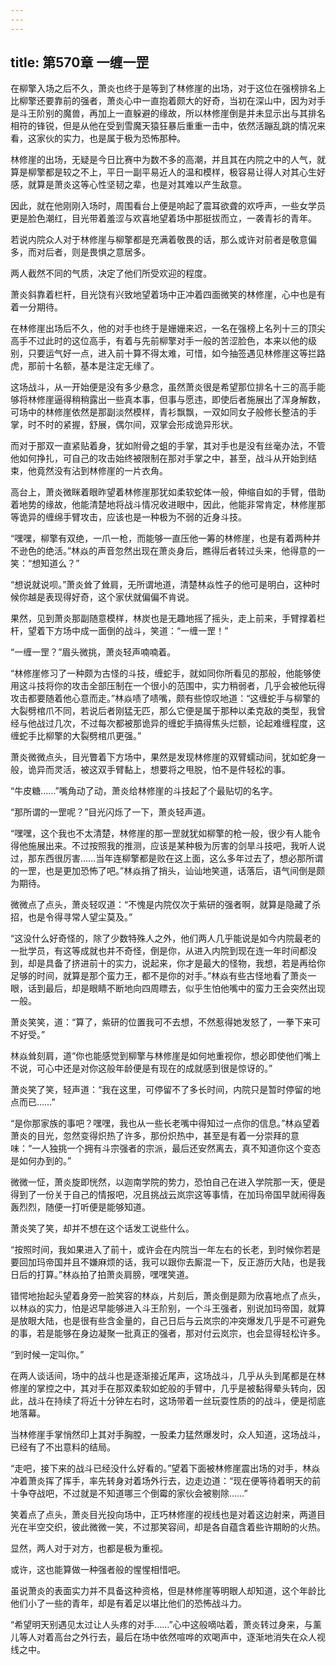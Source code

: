 ```yaml
---
---
---
```

title: 第570章 一缠一罡
---



在柳擎入场之后不久，萧炎也终于是等到了林修崖的出场，对于这位在强榜排名上比柳擎还要靠前的强者，萧炎心中一直抱着颇大的好奇，当初在深山中，因为对手是斗王阶别的魔兽，再加上一直躲避的缘故，所以林修崖倒是并未显示出与其排名相符的锋锐，但是从他在受到雪魔天猿狂暴后重重一击中，依然活蹦乱跳的情况来看，这家伙的实力，也是属于极为恐怖那种。

林修崖的出场，无疑是今日比赛中为数不多的高潮，并且其在内院之中的人气，就算是柳擎都是较之不上，平日一副平易近人的温和模样，极容易让得人对其心生好感，就算是萧炎这等心性坚韧之辈，也是对其难以产生敌意。

因此，就在他刚刚入场时，周围看台上便是响起了震耳欲聋的欢呼声，一些女学员更是脸色潮红，目光带着羞涩与欢喜地望着场中那挺拔而立，一袭青衫的青年。

若说内院众人对于林修崖与柳擎都是充满着敬畏的话，那么或许对前者是敬意偏多，而对后者，则是畏惧之意居多。

两人截然不同的气质，决定了他们所受欢迎的程度。

萧炎斜靠着栏杆，目光饶有兴致地望着场中正冲着四面微笑的林修崖，心中也是有着一分期待。

在林修崖出场后不久，他的对手也终于是姗姗来迟，一名在强榜上名列十三的顶尖高手不过此时的这位高手，有着与先前柳擎对手一般的苦涩脸色，本来以他的级别，只要运气好一点，进入前十算不得太难，可惜，如今抽签遇见林修崖这等拦路虎，那前十名额，基本是注定无缘了。

这场战斗，从一开始便是没有多少悬念，虽然萧炎很是希望那位排名十三的高手能够将林修崖逼得稍稍露出一些真本事，但事与愿违，即使后者施展出了浑身解数，可场中的林修崖依然是那副淡然模样，青衫飘飘，一双如同女子般修长整洁的手掌，时不时的紧握，舒展，偶尔间，双掌会形成诡异形状。

而对于那双一直紧贴着身，犹如附骨之蛆的手掌，其对手也是没有丝毫办法，不管他如何挣扎，可自己的攻击始终被限制在那对手掌之中，甚至，战斗从开始到结束，他竟然没有沾到林修崖的一片衣角。

高台上，萧炎微眯着眼昨望着林修崖那犹如柔软蛇体一般，伸缩自如的手臂，借助着地势的缘故，他能清楚地将战斗情况收进眼中，因此，他能非常肯定，林修崖那等诡异的缠绵手臂攻击，应该也是一种极为不弱的近身斗技。

“嘿嘿，柳擎有双绝，一爪一枪，而能够一直压他一筹的林修崖，也是有着两种并不逊色的绝活。”林焱的声音忽然出现在萧炎身后，瞧得后者转过头来，他得意的一笑：“想知道么？”

“想说就说呗。”萧炎耸了耸肩，无所谓地道，清楚林焱性子的他可是明白，这种时候你越是表现得好奇，这个家伏就偏偏不肯说。

果然，见到萧炎那副随意模样，林炭也是无趣地摇了摇头，走上前来，手臂撑着栏杆，望着下方场中成一面倒的战斗，笑道：“一缠一罡！”

“一缠一罡？”眉头微挑，萧炎轻声喃喃着。

“林修崖修习了一种颇为古怪的斗技，缠蛇手，就如同你所看见的那般，他能够使用这斗技将你的攻击全部压制在一个很小的范围中，实力稍弱者，几乎会被他玩得攻击都要随着他心意而走。”林焱啧了啧嘴，颇有些惊叹地道：“这缠蛇手与柳擎的大裂劈棺爪不同，若说后者刚猛无匹，那么它便是属于那种以柔克敌的类型，我曾经与他战过几次，不过每次都被那诡异的缠蛇手搞得焦头烂额，论起难缠程度，这缠蛇手比柳擎的大裂劈棺爪更强。”

萧炎微微点头，目光瞥着下方场中，果然是发现林修崖的双臂蠕动间，犹如蛇身一般，诡异而灵活，被这双手臂黏上，想要将之甩脱，怕不是件轻松的事。

“牛皮糖……”嘴角动了动，萧炎给林修崖的斗技起了个最贴切的名字。

“那所谓的一罡呢？”目光闪烁了一下，萧炎轻声道。

“嘿嘿，这个我也不太清楚，林修崖的那一罡就犹如柳擎的枪一般，很少有人能令得他施展出来。不过按照我的推测，应该是某种极为厉害的剑旱斗技吧，我听人说过，那东西很厉害……当年连柳擎都是败在这上面，这么多年过去了，想必那所谓的一罡，也是更加恐怖了吧。”林焱捎了捎头，讪讪地笑道，话落后，语气间倒是颇为期待。

微微点了点头，萧炎轻叹道：“不愧是内院仅次于紫研的强者啊，就算是隐藏了杀招，也是令得寻常人望尘莫及。”

“这没什么好奇怪的，除了少数特殊人之外，他们两人几乎能说是如今内院最老的一批学员，有这等成就也并不奇怪，倒是你，从进入内院到现在连一年时间都没到，却是具备了挤进前十的实力，说起来，你才是最大的怪物，我想，若是再给你足够的时间，就算是那个蛮力王，都不是你的对手。”林焱有些古怪地看了萧炎一眼，话到最后，却是眼睛不断地向四周瞟去，似乎生怕他嘴中的蛮力王会突然出现一般。

萧炎笑笑，道：“算了，紫研的位置我可不去想，不然惹得她发怒了，一拳下来可不好受。”

林焱耸刻肩，道“你也能感觉到柳擎与林修崖是如何地重视你，想必即使他们嘴上不说，可心中还是对你这般年龄便是有现在的成就感到很是惊讶的。”

萧炎笑了笑，轻声道：“我在这里，可停留不了多长时间，内院只是暂时停留的地点而已……”

“是你那家族的事吧？嘿嘿，我也从一些长老嘴中得知过一点你的信息。”林焱望着萧炎的目光，忽然变得炽热了许多，那份炽热中，甚至是有着一分崇拜的意味：“一人独挑一个拥有斗宗强者的宗派，最后还安然离去，真不知道你这个变态是如何办到的。”

微微一怔，萧炎旋即恍然，以迦南学院的势力，恐怕自己在进入学院那一天，便是得到了一份关于自己的情报吧，况且挑战云岚宗这等事情，在加玛帝国早就闹得轰轰烈烈，随便一打听便是能够知道。

萧炎笑了笑，却并不想在这个话发工说些什么。

“按照时间，我如果进入了前十，或许会在内院当一年左右的长老，到时候你若是要回加玛帝国并且不嫌麻烦的话，我可以跟你去厮混一下，反正游历大陆，也是我日后的打算。”林焱拍了拍萧炎肩膀，嘿嘿笑道。

错愕地抬起头望着身旁一脸笑容的林焱，片刻后，萧炎倒是颇为欣喜地点了点头，以林焱的实力，怕是迟早能够进入斗王阶别，一个斗王强者，别说加玛帝国，就算是放眼大陆，也是很有些含金量的，自己日后与云岚宗的冲突爆发几乎是不可避免的事，若是能够在身边凝聚一批真正的强者，那对付云岚宗，也会显得轻松许多。

“到时候一定叫你。”

在两人谈话间，场中的战斗也是逐渐接近尾声，这场战斗，几乎从头到尾都是在林修崖的掌控之中，其对手在那双柔软如蛇般的手臂中，几乎是被黏得晕头转向，因此，战斗在持续了将近十分钟左右时，这场带着一丝玩耍性质的的战斗，便是彻底地落幕。

当林修崖手掌悄然印上其对手胸膛，一股柔力猛然爆发时，众人知道，这场战斗，已经有了不出意料的结局。

“走吧，接下来的战斗已经没什么好看的。”望着下面被林修崖震出场的对手，林焱冲着萧炎挥了挥手，率先转身对着场外行去，边走边道：“现在便等待着明天的前十争夺战吧，不过就是不知道哪三个倒霉的家伙会被剔除……”

笑着点了点头，萧炎目光投向场中，正巧林修崖的视线也是对着这边射来，两道目光在半空交织，彼此微微一笑，不过那笑容间，却是各自蕴含着些许期盼的火热。

显然，两人对于对方，也都是极为重视。

或许，这也能算做一种强者般的惺惺相惜吧。

虽说萧炎的表面实力并不具备这种资格，但是林修崖等明眼人却知道，这个年龄比他们小了一些的青年，却是有着足以堪比他们的恐怖战斗力。

“希望明天别遇见太过让人头疼的对手……”心中这般嘀咕着，萧炎转过身来，与薰儿等人对着高台之外行去，最后在场中依然喧哗的欢喝声中，逐渐地消失在众人视线之中。